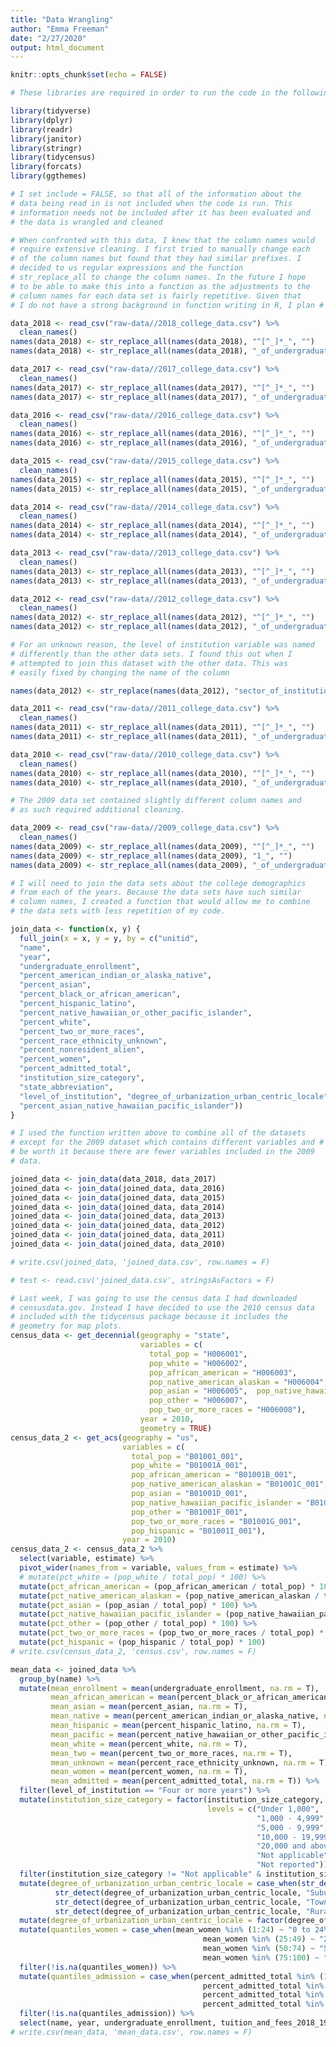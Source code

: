 ```yaml
---
title: "Data Wrangling"
author: "Emma Freeman"
date: "2/27/2020"
output: html_document
---
```


```r
knitr::opts_chunk$set(echo = FALSE)

# These libraries are required in order to run the code in the following r chunks. 

library(tidyverse)
library(dplyr)
library(readr)
library(janitor)
library(stringr)
library(tidycensus)
library(forcats)
library(ggthemes)

```

```r

# I set include = FALSE, so that all of the information about the 
# data being read in is not included when the code is run. This
# information needs not be included after it has been evaluated and 
# the data is wrangled and cleaned

# When confronted with this data, I knew that the column names would
# require extensive cleaning. I first tried to manually change each
# of the column names but found that they had similar prefixes. I 
# decided to us regular expressions and the function 
# str_replace_all to change the column names. In the future I hope 
# to be able to make this into a function as the adjustments to the
# column names for each data set is fairly repetitive. Given that
# I do not have a strong background in function writing in R, I plan # to confer with my TF about the best way to go about this. 

data_2018 <- read_csv("raw-data//2018_college_data.csv") %>%
  clean_names()
names(data_2018) <- str_replace_all(names(data_2018), "^[^_]*_", "")
names(data_2018) <- str_replace_all(names(data_2018), "_of_undergraduate_enrollment_that_are", "")

data_2017 <- read_csv("raw-data//2017_college_data.csv") %>%
  clean_names()
names(data_2017) <- str_replace_all(names(data_2017), "^[^_]*_", "")
names(data_2017) <- str_replace_all(names(data_2017), "_of_undergraduate_enrollment_that_are", "")

data_2016 <- read_csv("raw-data//2016_college_data.csv") %>%
  clean_names()
names(data_2016) <- str_replace_all(names(data_2016), "^[^_]*_", "")
names(data_2016) <- str_replace_all(names(data_2016), "_of_undergraduate_enrollment_that_are", "")

data_2015 <- read_csv("raw-data//2015_college_data.csv") %>%
  clean_names()
names(data_2015) <- str_replace_all(names(data_2015), "^[^_]*_", "")
names(data_2015) <- str_replace_all(names(data_2015), "_of_undergraduate_enrollment_that_are", "")

data_2014 <- read_csv("raw-data//2014_college_data.csv") %>%
  clean_names()
names(data_2014) <- str_replace_all(names(data_2014), "^[^_]*_", "")
names(data_2014) <- str_replace_all(names(data_2014), "_of_undergraduate_enrollment_that_are", "")

data_2013 <- read_csv("raw-data//2013_college_data.csv") %>%
  clean_names()
names(data_2013) <- str_replace_all(names(data_2013), "^[^_]*_", "")
names(data_2013) <- str_replace_all(names(data_2013), "_of_undergraduate_enrollment_that_are", "")

data_2012 <- read_csv("raw-data//2012_college_data.csv") %>%
  clean_names()
names(data_2012) <- str_replace_all(names(data_2012), "^[^_]*_", "")
names(data_2012) <- str_replace_all(names(data_2012), "_of_undergraduate_enrollment_that_are", "")

# For an unknown reason, the level of institution variable was named
# differently than the other data sets. I found this out when I 
# attempted to join this dataset with the other data. This was 
# easily fixed by changing the name of the column

names(data_2012) <- str_replace(names(data_2012), "sector_of_institution", "level_of_institution")

data_2011 <- read_csv("raw-data//2011_college_data.csv") %>%
  clean_names()
names(data_2011) <- str_replace_all(names(data_2011), "^[^_]*_", "")
names(data_2011) <- str_replace_all(names(data_2011), "_of_undergraduate_enrollment_that_are", "")

data_2010 <- read_csv("raw-data//2010_college_data.csv") %>%
  clean_names()
names(data_2010) <- str_replace_all(names(data_2010), "^[^_]*_", "")
names(data_2010) <- str_replace_all(names(data_2010), "_of_undergraduate_enrollment_that_are", "")

# The 2009 data set contained slightly different column names and 
# as such required additional cleaning. 

data_2009 <- read_csv("raw-data//2009_college_data.csv") %>%
  clean_names()
names(data_2009) <- str_replace_all(names(data_2009), "^[^_]*_", "")
names(data_2009) <- str_replace_all(names(data_2009), "1_", "")
names(data_2009) <- str_replace_all(names(data_2009), "_of_undergraduate_enrollment_that_are", "")

```

```r

# I will need to join the data sets about the college demographics 
# from each of the years. Because the data sets have such similar 
# column names, I created a function that would allow me to combine 
# the data sets with less repetition of my code. 

join_data <- function(x, y) {
  full_join(x = x, y = y, by = c("unitid", 
  "name", 
  "year", 
  "undergraduate_enrollment",
  "percent_american_indian_or_alaska_native",
  "percent_asian", 
  "percent_black_or_african_american",
  "percent_hispanic_latino",
  "percent_native_hawaiian_or_other_pacific_islander",
  "percent_white", 
  "percent_two_or_more_races", 
  "percent_race_ethnicity_unknown",
  "percent_nonresident_alien",
  "percent_women",
  "percent_admitted_total",
  "institution_size_category", 
  "state_abbreviation", 
  "level_of_institution", "degree_of_urbanization_urban_centric_locale", 
  "percent_asian_native_hawaiian_pacific_islander")) 
}

# I used the function written above to combine all of the datasets
# except for the 2009 dataset which contains different variables and # information. I will have to decide if adapting the 2009 data will
# be worth it because there are fewer variables included in the 2009
# data.

joined_data <- join_data(data_2018, data_2017)
joined_data <- join_data(joined_data, data_2016)
joined_data <- join_data(joined_data, data_2015)
joined_data <- join_data(joined_data, data_2014)
joined_data <- join_data(joined_data, data_2013)
joined_data <- join_data(joined_data, data_2012)
joined_data <- join_data(joined_data, data_2011)
joined_data <- join_data(joined_data, data_2010)

# write.csv(joined_data, 'joined_data.csv', row.names = F)

# test <- read.csv('joined_data.csv', stringsAsFactors = F)
```
```r
# Last week, I was going to use the census data I had downloaded
# censusdata.gov. Instead I have decided to use the 2010 census data
# included with the tidycensus package because it includes the 
# geometry for map plots.
census_data <- get_decennial(geography = "state", 
                             variables = c(
                               total_pop = "H006001",
                               pop_white = "H006002",
                               pop_african_american = "H006003",
                               pop_native_american_alaskan = "H006004", 
                               pop_asian = "H006005",  pop_native_hawaiian_pacific_islander = "H006006", 
                               pop_other = "H006007", 
                               pop_two_or_more_races = "H006008"), 
                             year = 2010, 
                             geometry = TRUE)
census_data_2 <- get_acs(geography = "us", 
                         variables = c(
                           total_pop = "B01001_001",
                           pop_white = "B01001A_001",
                           pop_african_american = "B01001B_001",
                           pop_native_american_alaskan = "B01001C_001",
                           pop_asian = "B01001D_001",
                           pop_native_hawaiian_pacific_islander = "B01001E_001",
                           pop_other = "B01001F_001",
                           pop_two_or_more_races = "B01001G_001",
                           pop_hispanic = "B01001I_001"),
                         year = 2010) 
census_data_2 <- census_data_2 %>%
  select(variable, estimate) %>%
  pivot_wider(names_from = variable, values_from = estimate) %>%
  # mutate(pct_white = (pop_white / total_pop) * 100) %>%
  mutate(pct_african_american = (pop_african_american / total_pop) * 100) %>%
  mutate(pct_native_american_alaskan = (pop_native_american_alaskan / total_pop) * 100) %>%
  mutate(pct_asian = (pop_asian / total_pop) * 100) %>%
  mutate(pct_native_hawaiian_pacific_islander = (pop_native_hawaiian_pacific_islander / total_pop) * 100) %>%
  mutate(pct_other = (pop_other / total_pop) * 100) %>%
  mutate(pct_two_or_more_races = (pop_two_or_more_races / total_pop) * 100) %>%
  mutate(pct_hispanic = (pop_hispanic / total_pop) * 100)
# write.csv(census_data_2, 'census.csv', row.names = F)
```



```r
mean_data <- joined_data %>%
  group_by(name) %>%
  mutate(mean_enrollment = mean(undergraduate_enrollment, na.rm = T),
         mean_african_american = mean(percent_black_or_african_american, na.rm = T),
         mean_asian = mean(percent_asian, na.rm = T),
         mean_native = mean(percent_american_indian_or_alaska_native, na.rm = T),
         mean_hispanic = mean(percent_hispanic_latino, na.rm = T),
         mean_pacific = mean(percent_native_hawaiian_or_other_pacific_islander, na.rm = T),
         mean_white = mean(percent_white, na.rm = T),
         mean_two = mean(percent_two_or_more_races, na.rm = T),
         mean_unknown = mean(percent_race_ethnicity_unknown, na.rm = T),
         mean_women = mean(percent_women, na.rm = T),
         mean_admitted = mean(percent_admitted_total, na.rm = T)) %>%
  filter(level_of_institution == "Four or more years") %>%
  mutate(institution_size_category = factor(institution_size_category,
                                            levels = c("Under 1,000",
                                                       "1,000 - 4,999",
                                                       "5,000 - 9,999", 
                                                       "10,000 - 19,999",
                                                       "20,000 and above",
                                                       "Not applicable",
                                                       "Not reported"))) %>%
  filter(institution_size_category != "Not applicable" & institution_size_category != "Not reported") %>%
  mutate(degree_of_urbanization_urban_centric_locale = case_when(str_detect(degree_of_urbanization_urban_centric_locale, "City") ~ "City",
          str_detect(degree_of_urbanization_urban_centric_locale, "Suburb") ~ "Suburb",
          str_detect(degree_of_urbanization_urban_centric_locale, "Town") ~ "Town",
          str_detect(degree_of_urbanization_urban_centric_locale, "Rural") ~ "Rural")) %>%
  mutate(degree_of_urbanization_urban_centric_locale = factor(degree_of_urbanization_urban_centric_locale, levels = c("Rural", "Town", "Suburb", "City"))) %>%
  mutate(quantiles_women = case_when(mean_women %in% (1:24) ~ "0 to 24%",
                                           mean_women %in% (25:49) ~ "25 to 49%",
                                           mean_women %in% (50:74) ~ "50 to 74%",
                                           mean_women %in% (75:100) ~ "75 to 100%")) %>%
  filter(!is.na(quantiles_women)) %>%
  mutate(quantiles_admission = case_when(percent_admitted_total %in% (1:24) ~ "0 to 24%",
                                           percent_admitted_total %in% (25:49) ~ "25 to 49%",
                                           percent_admitted_total %in% (50:74) ~ "50 to 74%",
                                           percent_admitted_total %in% (75:100) ~ "75 to 100%")) %>%
  filter(!is.na(quantiles_admission)) %>%
  select(name, year, undergraduate_enrollment, tuition_and_fees_2018_19, institution_size_category, level_of_institution, degree_of_urbanization_urban_centric_locale, mean_enrollment, mean_african_american, mean_asian, mean_hispanic, mean_white, mean_women, mean_admitted, quantiles_women, quantiles_admission)
# write.csv(mean_data, 'mean_data.csv', row.names = F)

```
